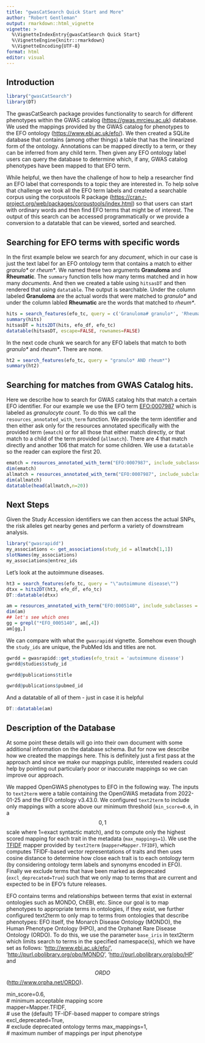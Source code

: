 ```yaml
---
title: "gwasCatSearch Quick Start and More"
author: "Robert Gentleman"
output: rmarkdown::html_vignette
vignette: >
  %\VignetteIndexEntry{gwasCatSearch Quick Start}
  %\VignetteEngine{knitr::rmarkdown}
  %\VignetteEncoding{UTF-8}
format: html
editor: visual
---
```


## Introduction

```r
library("gwasCatSearch")
library(DT)
```

The gwasCatSearch package provides functionality to search for different phenotypes within the GWAS catalog (<https://gwas.mrcieu.ac.uk>) database. We used the mappings provided by the GWAS catalog for phenotypes to the EFO ontology (<https://www.ebi.ac.uk/efo/>). We then created a SQLite database that contains (among other things) a table that has the linearized form of the ontology. Annotations can be mapped directly to a term, or they can be inferred from any child term. Then given any EFO ontology label users can query the database to determine which, if any, GWAS catalog phenotypes have been mapped to that EFO term.

While helpful, we then have the challenge of how to help a researcher find an EFO label that corresponds to a topic they are interested in. To help solve that challenge we took all the EFO term labels and created a searchable corpus using the corpustools R package (<https://cran.r-project.org/web/packages/corpustools/index.html>) so that users can start with ordinary words and then find EFO terms that might be of interest. The output of this search can be accessed programmatically or we provide a conversion to a datatable that can be viewed, sorted and searched.

## Searching for EFO terms with specific words

In the first example below we search for any *document*, which in our case is just the text label for an EFO ontology term that contains a match to either *granulo\** or *rheum\**. We named these two arguments **Granuloma** and **Rheumatic**. The `summary` function tells how many terms matched and in how many *documents*. And then we created a table using `hitsasDT` and then rendered that using `datatable`. The output is searchable. Under the column labeled **Granuloma** are the actual words that were matched to *granulo\** and under the column labled **Rheumatic** are the words that matched to *rheum\**.

```r
hits = search_features(efo_tc, query = c('Granuloma# granulo*', 'Rheumatic# rheum*'))
summary(hits)
hitsasDT = hits2DT(hits, efo_df, efo_tc)
datatable(hitsasDT, escape=FALSE, rownames=FALSE)
```

In the next code chunk we search for any EFO labels that match to both *granulo\** and *rheum\**. There are none.

```r
ht2 = search_features(efo_tc, query = "granulo* AND rheum*")
summary(ht2)
```

## Searching for matches from GWAS Catalog hits.

Here we describe how to search for GWAS catalog hits that match a certain EFO identifier. For our example we use the EFO term [EFO:0007987](#0) which is labeled as *granulocyte count*. To do this we call the `resources_annotated_with_term` function. We provide the term identifier and then either ask only for the resources annotated specifically with the provided term (`ematch`) or for all those that either match directly, or that match to a child of the term provided (`allmatch`). There are 4 that match directly and another 106 that match for some children. We use a `datatable` so the reader can explore the first 20.

```r
ematch = resources_annotated_with_term("EFO:0007987", include_subclasses=FALSE)
dim(ematch)
allmatch = resources_annotated_with_term("EFO:0007987", include_subclasses = TRUE)
dim(allmatch)
datatable(head(allmatch,n=20))
```

## Next Steps

Given the Study Accession identifiers we can then access the actual SNPs, the risk alleles get nearby genes and perform a variety of downstream analysis.

```r
library("gwasrapidd")
my_associations <- get_associations(study_id = allmatch[1,1])
slotNames(my_associations)
my_associations@entrez_ids
```

Let's look at the autoimmune diseases.

```r

ht3 = search_features(efo_tc, query = "\"autoimmune disease\"")
dtxx = hits2DT(ht3, efo_df, efo_tc)
DT::datatable(dtxx)

am = resources_annotated_with_term("EFO:0005140", include_subclasses = TRUE)
dim(am)
## let's see which ones
gg = grepl("*EFO_0005140", am[,4])
am[gg,]
```

We can compare with what the `gwasrapidd` vignette. Somehow even though the `study_ids` are unique, the PubMed Ids and titles are not.

```r
gwrdd = gwasrapidd::get_studies(efo_trait = 'autoimmune disease')
gwrdd@studies$study_id

gwrdd@publications$title

gwrdd@publications$pubmed_id

```

And a datatable of all of them - just in case it is helpful

```r
DT::datatable(am)
```

## Description of the Database

At some point these details will go into their own document with some additional information on the database schema. But for now we describe how we created the mappings here. This is definitely just a first pass at the approach and since we make our mappings public, interested readers could help by pointing out particularly poor or inaccurate mappings so we can improve our approach.

We mapped OpenGWAS phenotypes to EFO in the following way. The inputs to `text2term` were a table containing the OpenGWAS metadata from 2022-01-25 and the EFO ontology v3.43.0. We configured `text2term` to include only mappings with a score above our minimum threshold (`min_score=0.6`, in a $$0,1$$ scale where 1=exact syntactic match), and to compute only the highest scored mapping for each trait in the metadata (`max_mappings=1`). We use the [TFIDF](https://en.wikipedia.org/wiki/Tf%E2%80%93idf) mapper provided by `text2term` (`mapper=Mapper.TFIDF`), which computes TFIDF-based vector representations of traits and then uses cosine distance to determine how close each trait is to each ontology term (by considering ontology term labels and synonyms encoded in EFO). Finally we exclude terms that have been marked as deprecated (`excl_deprecated=True`) such that we only map to terms that are current and expected to be in EFO's future releases.

EFO contains terms and relationships between terms that exist in external ontologies such as MONDO, ChEBI, etc. Since our goal is to map phenotypes to appropriate terms in ontologies, if they exist, we further configured text2term to only map to terms from ontologies that describe phenotypes: EFO itself, the Monarch Disease Ontology (MONDO), the Human Phenotype Ontology (HPO), and the Orphanet Rare Disease Ontology (ORDO). To do this, we use the parameter `base_iris` in text2term which limits search to terms in the specified namespace(s), which we have set as follows: '<http://www.ebi.ac.uk/efo/>', '<http://purl.obolibrary.org/obo/MONDO>', '<http://purl.obolibrary.org/obo/HP>' and

$$ORDO$$(<http://www.orpha.net/ORDO>).

min_score=0.6,\
\# minimum acceptable mapping score\
mapper=Mapper.TFIDF,\
\# use the (default) TF-IDF-based mapper to compare strings\
excl_deprecated=True,\
\# exclude deprecated ontology terms max_mappings=1,\
\# maximum number of mappings per input phenotype
